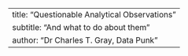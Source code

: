 ---
title: "Questionable Analytical Observations"
subtitle: "And what to do about them"
author: "Dr Charles T. Gray, Data Punk" 
---